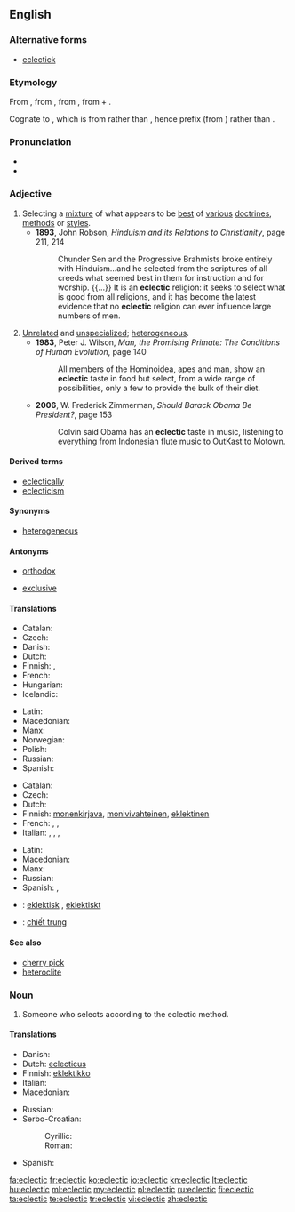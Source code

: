 {{was wotd|2010|September|15}}
==English==

===Alternative forms===
* [[eclectick]] {{qualifier|obsolete}}

===Etymology===
From {{etyl|fr|en}} {{term|éclectique|lang=fr}}, from {{etyl|grc|en}} {{term|ἐκλεκτικός||selective|tr=eklektikos|lang=grc}}, from {{term|ἐκλέγω||I pick, choose|tr=eklegō|lang=grc}}, from {{term|ἐκ||out, from|tr=ek|lang=grc}} + {{term|λέγω||I choose, count|tr=legō|lang=grc}}.

Cognate to {{term|elect|lang=en}}, which is from {{etyl|la|-}} rather than {{etyl|grc|-}}, hence prefix {{term|e-|lang=la}} (from {{term|ex|lang=la}}) rather than {{term|ἐκ|tr=ek|lang=grc}}.

===Pronunciation===
* {{IPA|/ɛkˈlɛk.tɪk/|/ɪˈklɛk.tɪk/}}
* {{audio|en-us-eclectic.ogg|Audio (US)}}

===Adjective===
{{en-adj}}

# Selecting a [[mixture]] of what appears to be [[best]] of [[various]] [[doctrines]], [[methods]] or [[styles]].
#* '''1893''', John Robson, ''Hinduism and its Relations to Christianity'', page 211, 214
#*: Chunder Sen and the Progressive Brahmists broke entirely with Hinduism...and he selected from the scriptures of all creeds what seemed best in them for instruction and for worship. {{...}} It is an '''eclectic''' religion: it seeks to select what is good from all religions, and it has become the latest evidence that no '''eclectic''' religion can ever influence large numbers of men.
# [[unrelated|Unrelated]] and [[unspecialized]]; [[heterogeneous]].
#* '''1983''', Peter J. Wilson, ''Man, the Promising Primate: The Conditions of Human Evolution'', page 140
#*: All members of the Hominoidea, apes and man, show an '''eclectic''' taste in food but select, from a wide range of possibilities, only a few to provide the bulk of their diet.
#* '''2006''', W. Frederick Zimmerman, ''Should Barack Obama Be President?'', page 153
#*: Colvin said Obama has an '''eclectic''' taste in music, listening to everything from Indonesian flute music to OutKast to Motown.

====Derived terms====
* [[eclectically]]
* [[eclecticism]]

====Synonyms====
* {{sense|unrelated and unspecialized}} [[heterogeneous]]

====Antonyms====
* {{sense|selecting a mixture of doctrines}} [[orthodox]]
* [[exclusive]]

====Translations====
{{trans-top|selecting a mixture of what appear to be best of various doctrines, methods or styles}}
* Catalan: {{t-|ca|eclèctic}}
* Czech: {{t-|cs|eklektický}}
* Danish: {{t-|da|eklektisk}}
* Dutch: {{t+|nl|eclectisch}}
* Finnish: {{t+|fi|eklektinen}}, {{t-|fi|valikoiva}}
* French: {{t+|fr|éclectique}}
* Hungarian: {{t+|hu|eklektikus}}
* Icelandic: {{qualifier|who picks the best}} {{t+|is|velja|alt=sem velur úr það besta}}
{{trans-mid}}
* Latin: {{t-|la|eclecticus}}
* Macedonian: {{t-|mk|еклектичен|m|tr=ekléktičen}}
* Manx: {{t-|gv|femblagh}}
* Norwegian: {{t+|no|eklektisk}}
* Polish: {{t+|pl|eklektyczny}}
* Russian: {{t+|ru|эклектичный}}
* Spanish: {{t+|es|ecléctico|m}}
{{trans-bottom}}

{{trans-top|unrelated and unspecialized; heterogeneous}}
* Catalan: {{t-|ca|eclèctic}}
* Czech: {{t-|cs|eklektický}}
* Dutch: {{t+|nl|uiteenlopend}}
* Finnish: [[monenkirjava]], [[monivivahteinen]], [[eklektinen]]
* French: {{t+|fr|hétérogène}}, {{t+|fr|hétéroclite}} {{t+|fr|disparate}}, {{t+|fr|de bric et de broc}}
* Italian: {{t+|it|eclettico}}, {{t+|it|disparato}}, {{t-|it|heteroclitico}} ,{{t+|it|eterogeneo}}
{{trans-mid}}
* Latin: {{t-|la|eclecticus}}
* Macedonian: {{t-|mk|разновиден|m|tr=raznóviden}}
* Manx: {{t-|gv|femblagh}}
* Russian: {{t+|ru|разнородный}}
* Spanish: {{t+|es|heterogéneo}}, {{t+|es|heteróclito}}  {{t+|es|disparatado}}
{{trans-bottom}}

{{checktrans-top}}
* {{ttbc|sv}}: [[eklektisk]] {{c}}, [[eklektiskt]] {{n}}
* {{ttbc|vi}}: [[chiết trung]]
{{trans-bottom}}

====See also====
* [[cherry pick]]
* [[heteroclite]]

===Noun===
{{en-noun}}

# Someone who selects according to the eclectic method.

====Translations====
{{trans-top|one who selects by the eclectic method}}
* Danish: {{t-|da|eklektiker|c}}
* Dutch: [[eclecticus]] {{m}}
* Finnish: [[eklektikko]]
* Italian: {{t+|it|eclettico}}
* Macedonian: {{t-|mk|еклектичар|m|tr=ekléktičar}}
{{trans-mid}}
* Russian: {{t+|ru|эклектик|m}}
* Serbo-Croatian:
*: Cyrillic: {{t-|sh|еклектик|m|sc=Cyrl}}
*: Roman: {{t-|sh|eklektik|m}}
* Spanish: {{t+|es|ecléctico}}
{{trans-bottom}}

[[fa:eclectic]]
[[fr:eclectic]]
[[ko:eclectic]]
[[io:eclectic]]
[[kn:eclectic]]
[[lt:eclectic]]
[[hu:eclectic]]
[[ml:eclectic]]
[[my:eclectic]]
[[pl:eclectic]]
[[ru:eclectic]]
[[fi:eclectic]]
[[ta:eclectic]]
[[te:eclectic]]
[[tr:eclectic]]
[[vi:eclectic]]
[[zh:eclectic]]